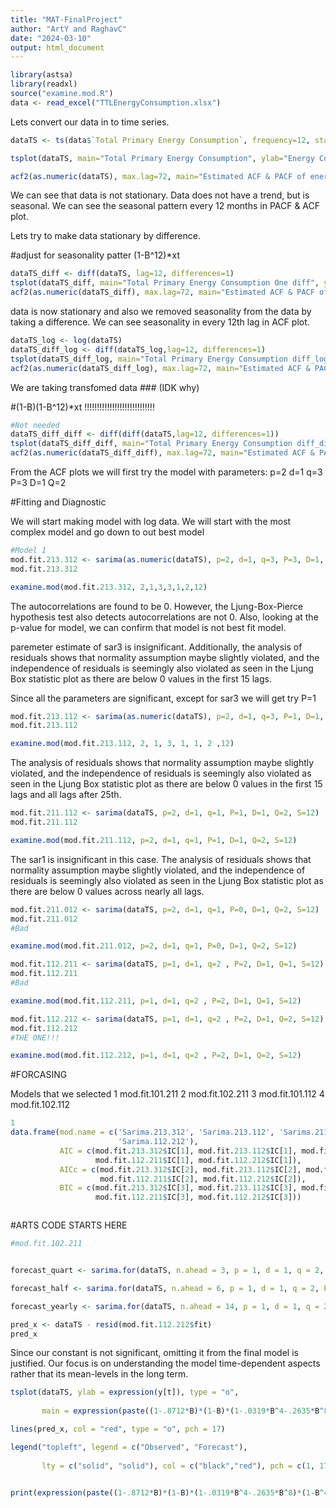 ---
title: "MAT-FinalProject"
author: "ArtY and RaghavC"
date: "2024-03-10"
output: html_document
---

```{r, include=True}
library(astsa)
library(readxl)
source("examine.mod.R")
data <- read_excel("TTLEnergyConsumption.xlsx")
```


Lets convert our data in to time series.
```{r, include=True}
dataTS <- ts(data$`Total Primary Energy Consumption`, frequency=12, start=c(2000, 1))

tsplot(dataTS, main="Total Primary Energy Consumption", ylab="Energy Consumption", xlab="Time")

acf2(as.numeric(dataTS), max.lag=72, main="Estimated ACF & PACF of energy consumption")

```
We can see that data is not stationary. Data does not have a trend, but is seasonal. We can see the seasonal pattern every 12 months in PACF & ACF plot.

Lets try to make data stationary by difference.

#adjust for seasonality patter (1-B^12)*xt
```{r pressure, echo=FALSE}
dataTS_diff <- diff(dataTS, lag=12, differences=1)
tsplot(dataTS_diff, main="Total Primary Energy Consumption One diff", ylab="Energy Consumption", xlab="Time")
acf2(as.numeric(dataTS_diff), max.lag=72, main="Estimated ACF & PACF of energy consumption One diff")
```
data is now stationary and also we removed seasonality from the data by taking a difference.
We can see seasonality in every 12th lag in ACF plot.
```{r include=True}
dataTS_log <- log(dataTS)
dataTS_diff_log <- diff(dataTS_log,lag=12, differences=1)
tsplot(dataTS_diff_log, main="Total Primary Energy Consumption diff_log", ylab="Energy Consumption", xlab="Time")
acf2(as.numeric(dataTS_diff_log), max.lag=72, main="Estimated ACF & PACF of energy consumption diff_log")
```
We are taking transfomed data ### (IDK why)

#(1-B)(1-B^12)*xt !!!!!!!!!!!!!!!!!!!!!!!!!!!!
```{r include=True}
#Not needed
dataTS_diff_diff <- diff(diff(dataTS,lag=12, differences=1))
tsplot(dataTS_diff_diff, main="Total Primary Energy Consumption diff_diff", ylab="Energy Consumption", xlab="Time")
acf2(as.numeric(dataTS_diff_diff), max.lag=72, main="Estimated ACF & PACF of energy consumption diff_diff")
```
From the ACF plots we will first try the model with parameters:
p=2
d=1
q=3
P=3
D=1
Q=2


#Fitting and Diagnostic

We will start making model with log data.
We will start with the most complex model and go down to out best model

```{r echo=True}
#Model 1
mod.fit.213.312 <- sarima(as.numeric(dataTS), p=2, d=1, q=3, P=3, D=1, Q=2, S=12)
mod.fit.213.312
```

```{r echo=TRUE}
examine.mod(mod.fit.213.312, 2,1,3,3,1,2,12)
```
The autocorrelations are found to be 0. However, the Ljung-Box-Pierce hypothesis test also detects autocorrelations
are not 0. Also, looking at the p-value for model, we can confirm that model is not best fit model.

paremeter estimate of sar3 is insignificant. Additionally, the analysis of residuals shows that normality assumption maybe slightly violated, and the independence of residuals is seemingly also violated as seen in the Ljung Box statistic plot as there are below 0 values in the first 15 lags.

Since all the parameters are significant, except for sar3 we will get try P=1









```{r echo=TRUE}
mod.fit.213.112 <- sarima(as.numeric(dataTS), p=2, d=1, q=3, P=1, D=1, Q=2, S=12)
mod.fit.213.112
```
 

```{r echo=TRUE}
examine.mod(mod.fit.213.112, 2, 1, 3, 1, 1, 2 ,12)
```
The analysis of residuals shows that normality assumption maybe slightly violated, and the independence of residuals is seemingly also violated as seen in the Ljung Box statistic plot as there are below 0 values in the first 15 lags and all lags after 25th.
 






```{r echo=TRUE}
mod.fit.211.112 <- sarima(dataTS, p=2, d=1, q=1, P=1, D=1, Q=2, S=12)
mod.fit.211.112

```



```{r echo=TRUE}
examine.mod(mod.fit.211.112, p=2, d=1, q=1, P=1, D=1, Q=2, S=12)
```

The sar1 is insignificant in this case. The analysis of residuals shows that normality assumption maybe slightly violated, and the independence of residuals is seemingly also violated as seen in the Ljung Box statistic plot as there are below 0 values across nearly all lags.



```{r echo=TRUE}
mod.fit.211.012 <- sarima(dataTS, p=2, d=1, q=1, P=0, D=1, Q=2, S=12)
mod.fit.211.012
#Bad
```

```{r echo=TRUE}
examine.mod(mod.fit.211.012, p=2, d=1, q=1, P=0, D=1, Q=2, S=12)

```









```{r echo=TRUE}
mod.fit.112.211 <- sarima(dataTS, p=1, d=1, q=2 , P=2, D=1, Q=1, S=12)
mod.fit.112.211
#Bad
```

```{r echo=TRUE}
examine.mod(mod.fit.112.211, p=1, d=1, q=2 , P=2, D=1, Q=1, S=12)
```


```{r echo=TRUE}
mod.fit.112.212 <- sarima(dataTS, p=1, d=1, q=2 , P=2, D=1, Q=2, S=12)
mod.fit.112.212
#THE ONE!!!
```
```{r echo=TRUE}
examine.mod(mod.fit.112.212, p=1, d=1, q=2 , P=2, D=1, Q=2, S=12)
```





#FORCASING




Models that we selected
1 mod.fit.101.211
2 mod.fit.102.211
3 mod.fit.101.112
4 mod.fit.102.112


```{r include=True}
1
data.frame(mod.name = c('Sarima.213.312', 'Sarima.213.112', 'Sarima.211.112', 'Sarima.211.012', 'Sarima.112.211',
                        'Sarima.112.212'), 
           AIC = c(mod.fit.213.312$IC[1], mod.fit.213.112$IC[1], mod.fit.211.112$IC[1], mod.fit.211.012$IC[1],
                   mod.fit.112.211$IC[1], mod.fit.112.212$IC[1]),
           AICc = c(mod.fit.213.312$IC[2], mod.fit.213.112$IC[2], mod.fit.211.112$IC[2], mod.fit.211.012$IC[2],
                    mod.fit.112.211$IC[2], mod.fit.112.212$IC[2]), 
           BIC = c(mod.fit.213.312$IC[3], mod.fit.213.112$IC[3], mod.fit.211.112$IC[3], mod.fit.211.012$IC[3],
                   mod.fit.112.211$IC[3], mod.fit.112.212$IC[3]))



```


#ARTS CODE STARTS HERE

```{r}
#mod.fit.102.211


forecast_quart <- sarima.for(dataTS, n.ahead = 3, p = 1, d = 1, q = 2, P = 2, D = 1, Q = 2, S=12, plot.all = TRUE)

forecast_half <- sarima.for(dataTS, n.ahead = 6, p = 1, d = 1, q = 2, P = 2, D = 1, Q = 2, S=12, plot.all = TRUE)

forecast_yearly <- sarima.for(dataTS, n.ahead = 14, p = 1, d = 1, q = 2, P = 2, D = 1, Q = 2, S=12, plot.all = TRUE)

```


```{r}

pred_x <- dataTS - resid(mod.fit.112.212$fit) 
pred_x
```

Since our constant is not significant, omitting it from the final model is justified. Our focus is on understanding the model time-dependent aspects rather that its mean-levels in the long term. 

```{r}
tsplot(dataTS, ylab = expression(y[t]), type = "o",  
       
       main = expression(paste((1-.8712*B)*(1-B)*(1-.0319*B^4-.2635*B^8)*(1-B^4)*x[t] == (1-.3368*B-.0849*B^2)*(1-.8332*B^4) * w[t]))) 

lines(pred_x, col = "red", type = "o", pch = 17)  

legend("topleft", legend = c("Observed", "Forecast"),  
       
       lty = c("solid", "solid"), col = c("black","red"), pch = c(1, 17), bty = "n") 


print(expression(paste((1-.8712*B)*(1-B)*(1-.0319*B^4-.2635*B^8)*(1-B^4)*x[t] == (1-.3368*B-.0849*B^2)*(1-.8332*B^4) * w[t]) ))
```
